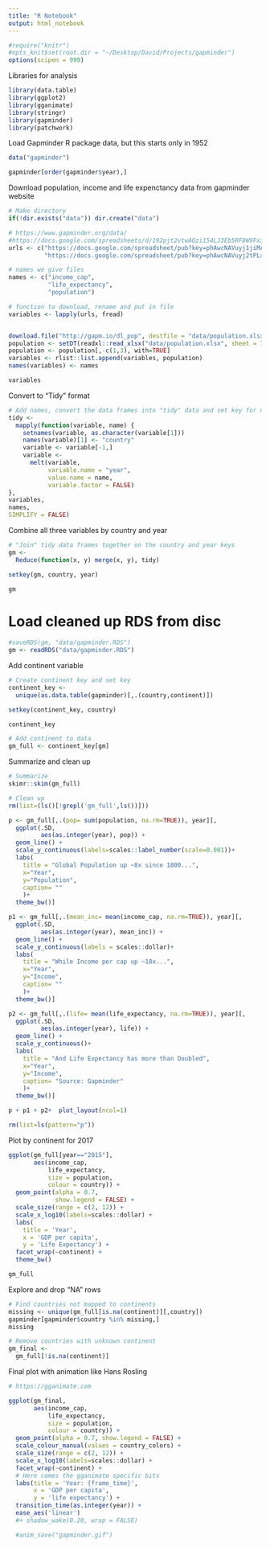 ```yaml
---
title: "R Notebook"
output: html_notebook
---
```



```r
#require("knitr")
#opts_knit$set(root.dir = "~/Desktop/David/Projects/gapminder")
options(scipen = 999)
```


Libraries for analysis

```r

library(data.table)
library(ggplot2)
library(gganimate)
library(stringr)
library(gapminder)
library(patchwork)

```


Load Gapminder R package data, but this starts only in 1952

```r

data("gapminder")

gapminder[order(gapminder$year),]

```


Download population, income and life expenctancy data from gapminder website

```r
# Make directory
if(!dir.exists("data")) dir.create("data")

# https://www.gapminder.org/data/
#https://docs.google.com/spreadsheets/d/192pjt2vtwAQzi154LJ3Eb5RF8W9Fx3ZAiUZy-zXgyJo/pub#
urls <- c("https://docs.google.com/spreadsheet/pub?key=phAwcNAVuyj1jiMAkmq1iMg&output=csv", 
          "https://docs.google.com/spreadsheet/pub?key=phAwcNAVuyj2tPLxKvvnNPA&output=csv")

# names we give files
names <- c("income_cap",
           "life_expectancy",
           "population")

# function to download, rename and put in file
variables <- lapply(urls, fread)


download.file("http://gapm.io/dl_pop", destfile = "data/population.xlsx")
population <- setDT(readxl::read_xlsx("data/population.xlsx", sheet = 7, col_names = FALSE))
population <- population[,-c(1,3), with=TRUE]
variables <- rlist::list.append(variables, population)
names(variables) <- names

variables

```


Convert to "Tidy" format

```r

# Add names, convert the data frames into "tidy" data and set key for new data frame called "variables"
tidy <- 
  mapply(function(variable, name) {
    setnames(variable, as.character(variable[1]))
    names(variable)[1] <- "country"
    variable <- variable[-1,]
    variable <-
      melt(variable, 
           variable.name = "year", 
           value.name = name,
           variable.factor = FALSE)
},
variables,
names,
SIMPLIFY = FALSE)


```


Combine all three variables by country and year

```r

# "Join" tidy data frames together on the country and year keys
gm <- 
  Reduce(function(x, y) merge(x, y), tidy)

setkey(gm, country, year)

gm

```


# Load cleaned up RDS from disc

```r

#saveRDS(gm, "data/gapminder.RDS")
gm <- readRDS("data/gapminder.RDS")
```


Add continent variable

```r

# Create continent key and set key
continent_key <- 
  unique(as.data.table(gapminder)[,.(country,continent)])

setkey(continent_key, country)

continent_key

# Add continent to data
gm_full <- continent_key[gm]


```

Summarize and clean up

```r

# Summarize
skimr::skim(gm_full)

# Clean up
rm(list=(ls()[!grepl('gm_full',ls())]))
```



```r
p <- gm_full[,.(pop= sum(population, na.rm=TRUE)), year][,
  ggplot(.SD, 
         aes(as.integer(year), pop)) + 
  geom_line() +
  scale_y_continuous(labels=scales::label_number(scale=0.001))+
  labs(
    title = "Global Population up ~8x since 1800...",
    x="Year",
    y="Population",
    caption= ""
    )+
  theme_bw()]

p1 <- gm_full[,.(mean_inc= mean(income_cap, na.rm=TRUE)), year][,
  ggplot(.SD, 
         aes(as.integer(year), mean_inc)) + 
  geom_line() +
  scale_y_continuous(labels = scales::dollar)+
  labs(
    title = "While Income per cap up ~18x...",
    x="Year",
    y="Income",
    caption= ""
    )+
  theme_bw()]

p2 <- gm_full[,.(life= mean(life_expectancy, na.rm=TRUE)), year][,
  ggplot(.SD, 
         aes(as.integer(year), life)) + 
  geom_line() +
  scale_y_continuous()+
  labs(
    title = "And Life Expectancy has more than Doubled",
    x="Year",
    y="Income",
    caption= "Source: Gapminder"
    )+
  theme_bw()]

p + p1 + p2+  plot_layout(ncol=1)

rm(list=ls(pattern="p"))

```



Plot by continent for 2017

```r

ggplot(gm_full[year=="2015"], 
       aes(income_cap, 
           life_expectancy, 
           size = population, 
           colour = country)) +
  geom_point(alpha = 0.7, 
             show.legend = FALSE) +
  scale_size(range = c(2, 12)) +
  scale_x_log10(labels=scales::dollar) +
  labs(
    title = 'Year',
    x = 'GDP per capita', 
    y = 'Life Expectancy') +
  facet_wrap(~continent) +
  theme_bw()

gm_full
```





Explore and drop "NA" rows

```r

# Find countries not mapped to continents
missing <- unique(gm_full[is.na(continent)][,country])
gapminder[gapminder$country %in% missing,]
missing

# Remove countries with unknown continent
gm_final <- 
  gm_full[!is.na(continent)]
```

Final plot with animation like Hans Rosling

```r
# https://gganimate.com

ggplot(gm_final, 
       aes(income_cap, 
           life_expectancy, 
           size = population, 
           colour = country)) +
  geom_point(alpha = 0.7, show.legend = FALSE) +
  scale_colour_manual(values = country_colors) +
  scale_size(range = c(2, 12)) +
  scale_x_log10(labels=scales::dollar) +
  facet_wrap(~continent) +
  # Here comes the gganimate specific bits
  labs(title = 'Year: {frame_time}', 
       x = 'GDP per capita', 
       y = 'life expectancy') +
  transition_time(as.integer(year)) +
  ease_aes('linear') 
  #+ shadow_wake(0.20, wrap = FALSE)

  #anim_save("gapminder.gif")
```


